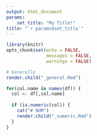 ```yaml
---
output: html_document
params: 
    set_title: "My Title!"
title: "`r params$set_title`"
---
```


```r
library(knitr)
opts_chunk$set(echo = FALSE,
               messages = FALSE,
               warnings = FALSE)
```

```r
# Generelle 
render.child("_general.Rmd")

for(col.name in names(df)) {
  col <- df[,col.name]
  
  if (is.numeric(col)) {
    cat("# NUM")
    render.child("_numeric.Rmd")
  }
}
```

